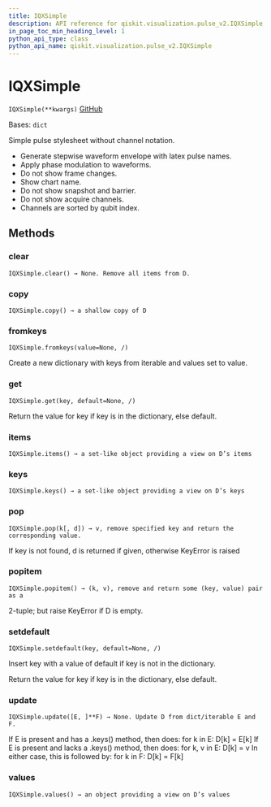 ```yaml
---
title: IQXSimple
description: API reference for qiskit.visualization.pulse_v2.IQXSimple
in_page_toc_min_heading_level: 1
python_api_type: class
python_api_name: qiskit.visualization.pulse_v2.IQXSimple
---
```


# IQXSimple

<span id="qiskit.visualization.pulse_v2.IQXSimple" />

`IQXSimple(**kwargs)` [GitHub](https://github.com/qiskit/qiskit/tree/stable/0.19/qiskit/visualization/pulse_v2/stylesheet.py "view source code")

Bases: `dict`

Simple pulse stylesheet without channel notation.

*   Generate stepwise waveform envelope with latex pulse names.
*   Apply phase modulation to waveforms.
*   Do not show frame changes.
*   Show chart name.
*   Do not show snapshot and barrier.
*   Do not show acquire channels.
*   Channels are sorted by qubit index.

## Methods

### clear

<span id="qiskit.visualization.pulse_v2.IQXSimple.clear" />

`IQXSimple.clear() → None. Remove all items from D.`

### copy

<span id="qiskit.visualization.pulse_v2.IQXSimple.copy" />

`IQXSimple.copy() → a shallow copy of D`

### fromkeys

<span id="qiskit.visualization.pulse_v2.IQXSimple.fromkeys" />

`IQXSimple.fromkeys(value=None, /)`

Create a new dictionary with keys from iterable and values set to value.

### get

<span id="qiskit.visualization.pulse_v2.IQXSimple.get" />

`IQXSimple.get(key, default=None, /)`

Return the value for key if key is in the dictionary, else default.

### items

<span id="qiskit.visualization.pulse_v2.IQXSimple.items" />

`IQXSimple.items() → a set-like object providing a view on D’s items`

### keys

<span id="qiskit.visualization.pulse_v2.IQXSimple.keys" />

`IQXSimple.keys() → a set-like object providing a view on D’s keys`

### pop

<span id="qiskit.visualization.pulse_v2.IQXSimple.pop" />

`IQXSimple.pop(k[, d]) → v, remove specified key and return the corresponding value.`

If key is not found, d is returned if given, otherwise KeyError is raised

### popitem

<span id="qiskit.visualization.pulse_v2.IQXSimple.popitem" />

`IQXSimple.popitem() → (k, v), remove and return some (key, value) pair as a`

2-tuple; but raise KeyError if D is empty.

### setdefault

<span id="qiskit.visualization.pulse_v2.IQXSimple.setdefault" />

`IQXSimple.setdefault(key, default=None, /)`

Insert key with a value of default if key is not in the dictionary.

Return the value for key if key is in the dictionary, else default.

### update

<span id="qiskit.visualization.pulse_v2.IQXSimple.update" />

`IQXSimple.update([E, ]**F) → None. Update D from dict/iterable E and F.`

If E is present and has a .keys() method, then does: for k in E: D\[k] = E\[k] If E is present and lacks a .keys() method, then does: for k, v in E: D\[k] = v In either case, this is followed by: for k in F: D\[k] = F\[k]

### values

<span id="qiskit.visualization.pulse_v2.IQXSimple.values" />

`IQXSimple.values() → an object providing a view on D’s values`

